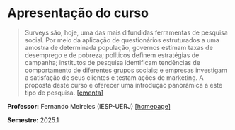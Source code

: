 # Apresentação do curso

> Surveys são, hoje, uma das mais difundidas ferramentas de pesquisa social. Por meio da aplicação de questionários estruturados a uma amostra de determinada população, governos estimam taxas de desemprego e de pobreza; políticos definem estratégias de campanha; institutos de pesquisa identificam tendências de comportamento de diferentes grupos sociais; e empresas investigam a satisfação de seus clientes e testam ações de marketing. A proposta deste curso é oferecer uma introdução panorâmica a este tipo de pesquisa. [[ementa]](ementa.pdf)

**Professor:** Fernando Meireles (IESP-UERJ) [[homepage]](https://fmeireles.com/)

**Semestre:** 2025.1